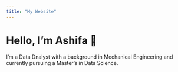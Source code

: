 ```yaml
---
title: "My Website"
---
```


# Hello, I'm Ashifa 👋

I'm a Data Dnalyst with a background in  Mechanical Engineering and currently pursuing a Master's in Data Science. 
